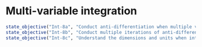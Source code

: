 # Multi-variable integration

::: {.objectives}
```r
state_objective("Int-8a", "Conduct anti-differentiation when multiple variables are in the base function.")
state_objective("Int-8b", "Conduct multiple iterations of anti-differentiation when multiple variables are in the base function in the correct order.")
state_objective("Int-8c", "Understand the dimensions and units when integrating with respect to multiple variables.")
```
:::

